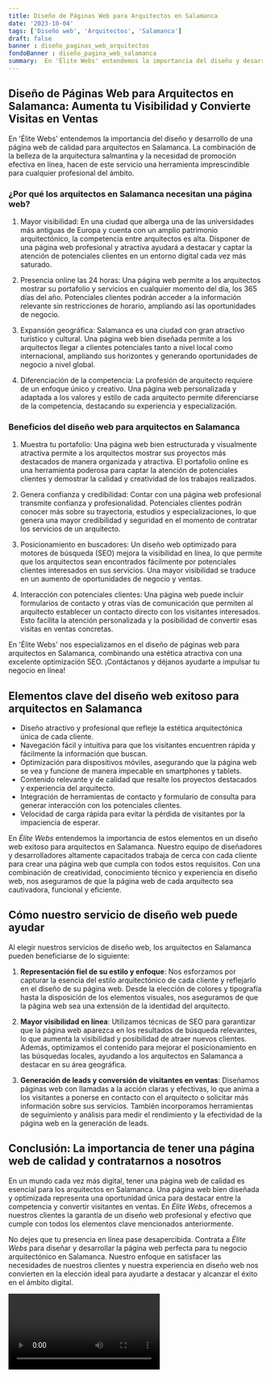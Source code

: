 ```yaml
---
title: Diseño de Páginas Web para Arquitectos en Salamanca
date: '2023-10-04'
tags: ['Diseño web', 'Arquitectos', 'Salamanca']
draft: false
banner : diseño_paginas_web_arquitectos
fondoBanner : diseño_pagina_web_salamanca
summary:  En 'Élite Webs' entendemos la importancia del diseño y desarrollo de una página web de calidad para arquitectos en Salamanca. La combinación de la belleza de la arquitectura salmantina y la necesidad de promoción efectiva en línea, hacen de este servicio una herramienta imprescindible para cualquier profesional del ámbito.
---
```


## Diseño de Páginas Web para Arquitectos en Salamanca: Aumenta tu Visibilidad y Convierte Visitas en Ventas

 
En 'Élite Webs' entendemos la importancia del diseño y desarrollo de una página web de calidad para arquitectos en Salamanca. La combinación de la belleza de la arquitectura salmantina y la necesidad de promoción efectiva en línea, hacen de este servicio una herramienta imprescindible para cualquier profesional del ámbito.

### ¿Por qué los arquitectos en Salamanca necesitan una página web?

1. Mayor visibilidad: En una ciudad que alberga una de las universidades más antiguas de Europa y cuenta con un amplio patrimonio arquitectónico, la competencia entre arquitectos es alta. Disponer de una página web profesional y atractiva ayudará a destacar y captar la atención de potenciales clientes en un entorno digital cada vez más saturado.

2. Presencia online las 24 horas: Una página web permite a los arquitectos mostrar su portafolio y servicios en cualquier momento del día, los 365 días del año. Potenciales clientes podrán acceder a la información relevante sin restricciones de horario, ampliando así las oportunidades de negocio.

3. Expansión geográfica: Salamanca es una ciudad con gran atractivo turístico y cultural. Una página web bien diseñada permite a los arquitectos llegar a clientes potenciales tanto a nivel local como internacional, ampliando sus horizontes y generando oportunidades de negocio a nivel global.

4. Diferenciación de la competencia: La profesión de arquitecto requiere de un enfoque único y creativo. Una página web personalizada y adaptada a los valores y estilo de cada arquitecto permite diferenciarse de la competencia, destacando su experiencia y especialización.

### Beneficios del diseño web para arquitectos en Salamanca

1. Muestra tu portafolio: Una página web bien estructurada y visualmente atractiva permite a los arquitectos mostrar sus proyectos más destacados de manera organizada y atractiva. El portafolio online es una herramienta poderosa para captar la atención de potenciales clientes y demostrar la calidad y creatividad de los trabajos realizados.

2. Genera confianza y credibilidad: Contar con una página web profesional transmite confianza y profesionalidad. Potenciales clientes podrán conocer más sobre su trayectoria, estudios y especializaciones, lo que genera una mayor credibilidad y seguridad en el momento de contratar los servicios de un arquitecto.

3. Posicionamiento en buscadores: Un diseño web optimizado para motores de búsqueda (SEO) mejora la visibilidad en línea, lo que permite que los arquitectos sean encontrados fácilmente por potenciales clientes interesados en sus servicios. Una mayor visibilidad se traduce en un aumento de oportunidades de negocio y ventas.

4. Interacción con potenciales clientes: Una página web puede incluir formularios de contacto y otras vías de comunicación que permiten al arquitecto establecer un contacto directo con los visitantes interesados. Esto facilita la atención personalizada y la posibilidad de convertir esas visitas en ventas concretas.

En 'Élite Webs' nos especializamos en el diseño de páginas web para arquitectos en Salamanca, combinando una estética atractiva con una excelente optimización SEO. ¡Contáctanos y déjanos ayudarte a impulsar tu negocio en línea!

<GifSeo />

<Cta />

## Elementos clave del diseño web exitoso para arquitectos en Salamanca

- Diseño atractivo y profesional que refleje la estética arquitectónica única de cada cliente.
- Navegación fácil y intuitiva para que los visitantes encuentren rápida y fácilmente la información que buscan.
- Optimización para dispositivos móviles, asegurando que la página web se vea y funcione de manera impecable en smartphones y tablets.
- Contenido relevante y de calidad que resalte los proyectos destacados y experiencia del arquitecto.
- Integración de herramientas de contacto y formulario de consulta para generar interacción con los potenciales clientes.
- Velocidad de carga rápida para evitar la pérdida de visitantes por la impaciencia de esperar.

En *Élite Webs* entendemos la importancia de estos elementos en un diseño web exitoso para arquitectos en Salamanca. Nuestro equipo de diseñadores y desarrolladores altamente capacitados trabaja de cerca con cada cliente para crear una página web que cumpla con todos estos requisitos. Con una combinación de creatividad, conocimiento técnico y experiencia en diseño web, nos aseguramos de que la página web de cada arquitecto sea cautivadora, funcional y eficiente.

## Cómo nuestro servicio de diseño web puede ayudar

Al elegir nuestros servicios de diseño web, los arquitectos en Salamanca pueden beneficiarse de lo siguiente:

1. **Representación fiel de su estilo y enfoque**: Nos esforzamos por capturar la esencia del estilo arquitectónico de cada cliente y reflejarlo en el diseño de su página web. Desde la elección de colores y tipografía hasta la disposición de los elementos visuales, nos aseguramos de que la página web sea una extensión de la identidad del arquitecto.

2. **Mayor visibilidad en línea**: Utilizamos técnicas de SEO para garantizar que la página web aparezca en los resultados de búsqueda relevantes, lo que aumenta la visibilidad y posibilidad de atraer nuevos clientes. Además, optimizamos el contenido para mejorar el posicionamiento en las búsquedas locales, ayudando a los arquitectos en Salamanca a destacar en su área geográfica.

3. **Generación de leads y conversión de visitantes en ventas**: Diseñamos páginas web con llamadas a la acción claras y efectivas, lo que anima a los visitantes a ponerse en contacto con el arquitecto o solicitar más información sobre sus servicios. También incorporamos herramientas de seguimiento y análisis para medir el rendimiento y la efectividad de la página web en la generación de leads.

## Conclusión: La importancia de tener una página web de calidad y contratarnos a nosotros

En un mundo cada vez más digital, tener una página web de calidad es esencial para los arquitectos en Salamanca. Una página web bien diseñada y optimizada representa una oportunidad única para destacar entre la competencia y convertir visitantes en ventas. En *Élite Webs*, ofrecemos a nuestros clientes la garantía de un diseño web profesional y efectivo que cumple con todos los elementos clave mencionados anteriormente.

No dejes que tu presencia en línea pase desapercibida. Contrata a *Élite Webs* para diseñar y desarrollar la página web perfecta para tu negocio arquitectónico en Salamanca. Nuestro enfoque en satisfacer las necesidades de nuestros clientes y nuestra experiencia en diseño web nos convierten en la elección ideal para ayudarte a destacar y alcanzar el éxito en el ámbito digital.

<Video />

<CtaBot job='Arquitectos' city='Salamanca'/>

<Gmaps query='Salamanca+españa+maps' />